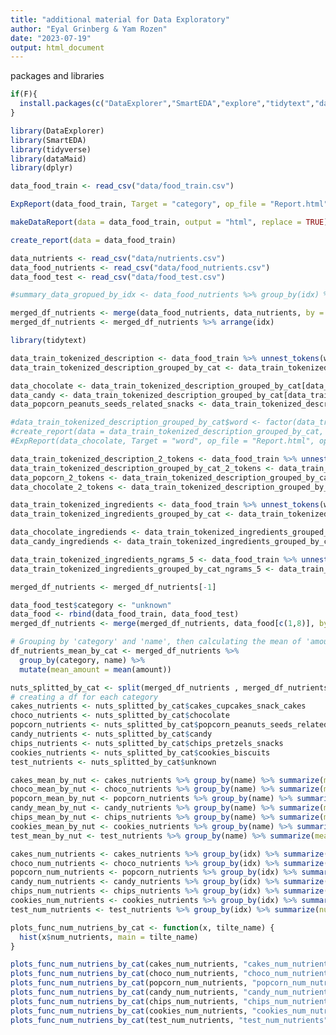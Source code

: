 ```yaml
---
title: "additional material for Data Exploratory"
author: "Eyal Grinberg & Yam Rozen"
date: "2023-07-19"
output: html_document
---
```


packages and libraries
```r
if(F){
  install.packages(c("DataExplorer","SmartEDA","explore","tidytext","dataMaid"))
}
```

```r
library(DataExplorer)
library(SmartEDA)
library(tidyverse)
library(dataMaid)
library(dplyr)
```

```r
data_food_train <- read_csv("data/food_train.csv")
```

```r
ExpReport(data_food_train, Target = "category", op_file = "Report.html", op_dir = getwd())
```


```r
makeDataReport(data = data_food_train, output = "html", replace = TRUE)
```

```r
create_report(data = data_food_train)
```

```r
data_nutrients <- read_csv("data/nutrients.csv")
data_food_nutrients <- read_csv("data/food_nutrients.csv")
data_food_test <- read_csv("data/food_test.csv")

```

```r
#summary_data_gropued_by_idx <- data_food_nutrients %>% group_by(idx) %>% summarize()
```

```r
merged_df_nutrients <- merge(data_food_nutrients, data_nutrients, by = "nutrient_id", all.x = TRUE)
merged_df_nutrients <- merged_df_nutrients %>% arrange(idx)
```

```r
library(tidytext)
```

```r
data_train_tokenized_description <- data_food_train %>% unnest_tokens(word, description) %>% count(category, word, sort = TRUE)
data_train_tokenized_description_grouped_by_cat <- data_train_tokenized_description %>% group_by(category) %>% summarise(word, n)
```

```r
data_chocolate <- data_train_tokenized_description_grouped_by_cat[data_train_tokenized_description_grouped_by_cat$category == "chocolate" , ]
data_candy <- data_train_tokenized_description_grouped_by_cat[data_train_tokenized_description_grouped_by_cat$category == "candy" , ]
data_popcorn_peanuts_seeds_related_snacks <- data_train_tokenized_description_grouped_by_cat[data_train_tokenized_description_grouped_by_cat$category == "popcorn_peanuts_seeds_related_snacks" , ]

#data_train_tokenized_description_grouped_by_cat$word <- factor(data_train_tokenized_description_grouped_by_cat$word)
#create_report(data = data_train_tokenized_description_grouped_by_cat, y = "n")
#ExpReport(data_chocolate, Target = "word", op_file = "Report.html", op_dir = getwd())
```


```r
data_train_tokenized_description_2_tokens <- data_food_train %>% unnest_tokens(bigram, description, token = "ngrams", n = 2) %>% count(category, bigram, sort = TRUE)
data_train_tokenized_description_grouped_by_cat_2_tokens <- data_train_tokenized_description_2_tokens %>% group_by(category) %>% summarise(bigram, n)
data_popcorn_2_tokens <- data_train_tokenized_description_grouped_by_cat_2_tokens[data_train_tokenized_description_grouped_by_cat_2_tokens$category == "popcorn_peanuts_seeds_related_snacks" , ]
data_chocolate_2_tokens <- data_train_tokenized_description_grouped_by_cat_2_tokens[data_train_tokenized_description_grouped_by_cat_2_tokens$category == "chocolate" , ]
```


```r
data_train_tokenized_ingredients <- data_food_train %>% unnest_tokens(word, ingredients) %>% count(category, word, sort = TRUE)
data_train_tokenized_ingredients_grouped_by_cat <- data_train_tokenized_ingredients %>% group_by(category) %>% summarise(word, n)
```

```r
data_chocolate_ingrediends <- data_train_tokenized_ingredients_grouped_by_cat[data_train_tokenized_ingredients_grouped_by_cat$category == "chocolate" , ]
data_candy_ingrediends <- data_train_tokenized_ingredients_grouped_by_cat[data_train_tokenized_ingredients_grouped_by_cat$category == "candy" , ]
```

```r
data_train_tokenized_ingredients_ngrams_5 <- data_food_train %>% unnest_tokens(word, ingredients, token = "ngrams", n = 5) %>% count(category, word, sort = TRUE)
data_train_tokenized_ingredients_grouped_by_cat_ngrams_5 <- data_train_tokenized_ingredients_ngrams_5 %>% group_by(category) %>% summarise(word, n)
```

```r
merged_df_nutrients <- merged_df_nutrients[-1]
```


```r
data_food_test$category <- "unknown"
data_food <- rbind(data_food_train, data_food_test)
merged_df_nutrients <- merge(merged_df_nutrients, data_food[c(1,8)], by = "idx", all.x = TRUE)
```

```r
# Grouping by 'category' and 'name', then calculating the mean of 'amount'
df_nutrients_mean_by_cat <- merged_df_nutrients %>%
  group_by(category, name) %>%
  mutate(mean_amount = mean(amount))
```

```r
nuts_splitted_by_cat <- split(merged_df_nutrients , merged_df_nutrients$category)
# creating a df for each category
cakes_nutrients <- nuts_splitted_by_cat$cakes_cupcakes_snack_cakes
choco_nutrients <- nuts_splitted_by_cat$chocolate
popcorn_nutrients <- nuts_splitted_by_cat$popcorn_peanuts_seeds_related_snacks
candy_nutrients <- nuts_splitted_by_cat$candy
chips_nutrients <- nuts_splitted_by_cat$chips_pretzels_snacks
cookies_nutrients <- nuts_splitted_by_cat$cookies_biscuits
test_nutrients <- nuts_splitted_by_cat$unknown
```

```r
cakes_mean_by_nut <- cakes_nutrients %>% group_by(name) %>% summarize(mean_amount = mean(amount))
choco_mean_by_nut <- choco_nutrients %>% group_by(name) %>% summarize(mean_amount = mean(amount))
popcorn_mean_by_nut <- popcorn_nutrients %>% group_by(name) %>% summarize(mean_amount = mean(amount))
candy_mean_by_nut <- candy_nutrients %>% group_by(name) %>% summarize(mean_amount = mean(amount))
chips_mean_by_nut <- chips_nutrients %>% group_by(name) %>% summarize(mean_amount = mean(amount))
cookies_mean_by_nut <- cookies_nutrients %>% group_by(name) %>% summarize(mean_amount = mean(amount))
test_mean_by_nut <- test_nutrients %>% group_by(name) %>% summarize(mean_amount = mean(amount))
```

```r
cakes_num_nutrients <- cakes_nutrients %>% group_by(idx) %>% summarize(num_nutrients = length(name))
choco_num_nutrients <- choco_nutrients %>% group_by(idx) %>% summarize(num_nutrients = length(name))
popcorn_num_nutrients <- popcorn_nutrients %>% group_by(idx) %>% summarize(num_nutrients = length(name))
candy_num_nutrients <- candy_nutrients %>% group_by(idx) %>% summarize(num_nutrients = length(name))
chips_num_nutrients <- chips_nutrients %>% group_by(idx) %>% summarize(num_nutrients = length(name))
cookies_num_nutrients <- cookies_nutrients %>% group_by(idx) %>% summarize(num_nutrients = length(name))
test_num_nutrients <- test_nutrients %>% group_by(idx) %>% summarize(num_nutrients = length(name))
```

```r
plots_func_num_nutriens_by_cat <- function(x, tilte_name) {
  hist(x$num_nutrients, main = tilte_name)
}
```

```r
plots_func_num_nutriens_by_cat(cakes_num_nutrients, "cakes_num_nutrients")
plots_func_num_nutriens_by_cat(choco_num_nutrients, "choco_num_nutrients")
plots_func_num_nutriens_by_cat(popcorn_num_nutrients, "popcorn_num_nutrients")
plots_func_num_nutriens_by_cat(candy_num_nutrients, "candy_num_nutrients")
plots_func_num_nutriens_by_cat(chips_num_nutrients, "chips_num_nutrients")
plots_func_num_nutriens_by_cat(cookies_num_nutrients, "cookies_num_nutrients")
plots_func_num_nutriens_by_cat(test_num_nutrients, "test_num_nutrients")
```

